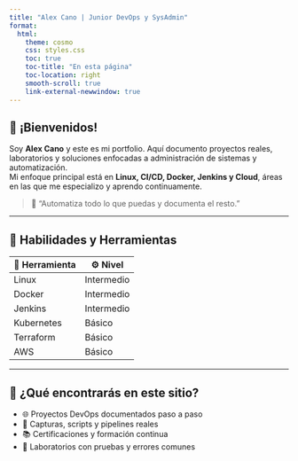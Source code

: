 ```yaml
---
title: "Alex Cano | Junior DevOps y SysAdmin"
format:
  html:
    theme: cosmo
    css: styles.css
    toc: true
    toc-title: "En esta página"
    toc-location: right
    smooth-scroll: true
    link-external-newwindow: true
---
```



## 👋 ¡Bienvenidos!

Soy **Alex Cano** y este es mi portfolio. Aquí documento proyectos reales, laboratorios y soluciones enfocadas a administración de sistemas y automatización.  
Mi enfoque principal está en **Linux, CI/CD, Docker, Jenkins y Cloud**, áreas en las que me especializo y aprendo continuamente.

> 🚀 “Automatiza todo lo que puedas y documenta el resto.”

---

## 🔧 Habilidades y Herramientas

| 🧰 Herramienta  | ⚙️ Nivel        |
|----------------|----------------|
| Linux          | Intermedio     |
| Docker         | Intermedio     |
| Jenkins        | Intermedio     |
| Kubernetes     | Básico         |
| Terraform      | Básico         |
| AWS            | Básico         |

---

## 📌 ¿Qué encontrarás en este sitio?

- 🌐 Proyectos DevOps documentados paso a paso  
- 📸 Capturas, scripts y pipelines reales  
- 📚 Certificaciones y formación continua  
- 🧪 Laboratorios con pruebas y errores comunes  
